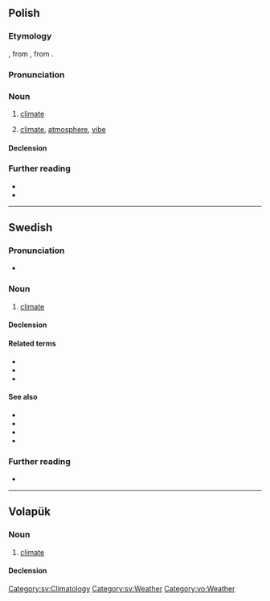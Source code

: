 {{also|klímat}}
==Polish==

===Etymology===
{{bor+|pl|fr|climat}}, from {{der|pl|la|clima}}, from {{der|pl|grc|κλίμα}}.

===Pronunciation===
{{pl-p|a=Pl-klimat.ogg}}

===Noun===
{{pl-noun|m-in}}

# {{lb|pl|climatology}} [[climate]]
# [[climate]], [[atmosphere]], [[vibe]]
#: {{syn|pl|atmosfera|aura|nastrój}}

====Declension====
{{pl-decl-noun-m-in}}

===Further reading===
* {{R:pl:WSJP}}
* {{R:pl:PWN}}

{{C|pl|Weather}}

----

==Swedish==

===Pronunciation===
* {{audio|sv|Sv-klimat.ogg|Audio}}

===Noun===
{{sv-noun|n}}

# [[climate]]

====Declension====
{{sv-infl-noun-n-zero}}

====Related terms====
* {{l|sv|klimatförändring}}
* {{l|sv|klimatpåverkan}}
* {{l|sv|klimatskeptiker}}

====See also====
* {{l|sv|global}}
* {{l|sv|klematis}}
* {{l|sv|uppvärmning}}
* {{l|sv|väder}}

===Further reading===
* {{R:SO}}

[[Category:sv:Climatology]]
[[Category:sv:Weather]]

----

==Volapük==

===Noun===
{{vo-noun}}

# [[climate]]

====Declension====
{{vo-decl-noun}}

[[Category:vo:Weather]]